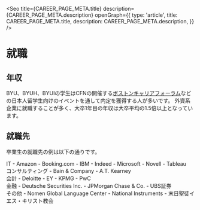 
<Seo
  title={CAREER_PAGE_META.title}
  description={CAREER_PAGE_META.description}
  openGraph={{
    type: 'article',
    title: CAREER_PAGE_META.title,
    description: CAREER_PAGE_META.description,
  }}
/>


# 就職


## 年収

<div className='md:float-left w-full md:w-2/3 lg:w-1/2'>
  <IncomeBarChart />
</div>

BYU、BYUH、BYUIの学生はCFNの開催する[ボストンキャリアフォーラム](https://careerforum.net/ja/)などの日本人留学生向けのイベントを通して内定を獲得する人が多いです。
外資系企業に就職することが多く、大卒1年目の年収は大卒平均の1.5倍以上となっています。


## 就職先

卒業生の就職先の例は以下の通りです。

<UlCol>
  <section>
    <MDX.h3 className='inline-block md:-mx-6 lg:-mx-12'>IT</MDX.h3>
    - Amazon
    - Booking.com
    - IBM
    - Indeed
    - Microsoft
    - Novell
    - Tableau
  </section>

  <section>
    <MDX.h3 className='inline-block md:-mx-6 lg:-mx-12'>コンサルティング</MDX.h3>
    - Bain &amp; Company
    - A.T. Kearney
  </section>

  <section>
    <MDX.h3 className='inline-block md:-mx-6 lg:-mx-12'>会計</MDX.h3>
    - Deloitte
    - EY
    - KPMG
    - PwC
  </section>

  <section>
    <MDX.h3 className='inline-block md:-mx-6 lg:-mx-12'>金融</MDX.h3>
    - Deutsche Securities Inc.
    - JPMorgan Chase &amp; Co.
    - UBS証券
  </section>

  <section>
    <MDX.h3 className='inline-block md:-mx-6 lg:-mx-12'>その他</MDX.h3>
    - Nomen Global Language Center
    - National Instruments
    - 末日聖徒イエス・キリスト教会
  </section>
</UlCol>
